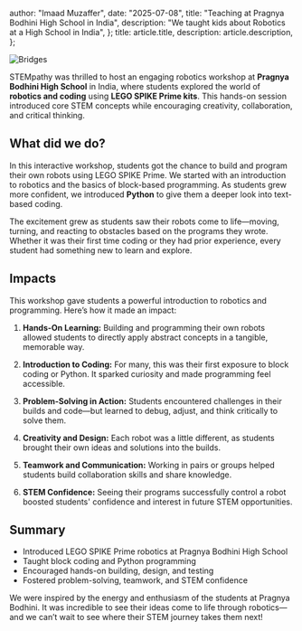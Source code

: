   author: "Imaad Muzaffer",
  date: "2025-07-08",
  title: "Teaching at Pragnya Bodhini High School in India",
  description:
    "We taught kids about Robotics at a High School in India",
};
  title: article.title,
  description: article.description,
};


![Bridges](/assets/pragnya.jpg)


STEMpathy was thrilled to host an engaging robotics workshop at **Pragnya Bodhini High School** in India, where students explored the world of **robotics and coding** using **LEGO SPIKE Prime kits**. This hands-on session introduced core STEM concepts while encouraging creativity, collaboration, and critical thinking.

## What did we do?

In this interactive workshop, students got the chance to build and program their own robots using LEGO SPIKE Prime. We started with an introduction to robotics and the basics of block-based programming. As students grew more confident, we introduced **Python** to give them a deeper look into text-based coding.

The excitement grew as students saw their robots come to life—moving, turning, and reacting to obstacles based on the programs they wrote. Whether it was their first time coding or they had prior experience, every student had something new to learn and explore.

## Impacts

This workshop gave students a powerful introduction to robotics and programming. Here’s how it made an impact:

1. **Hands-On Learning:** Building and programming their own robots allowed students to directly apply abstract concepts in a tangible, memorable way.

2. **Introduction to Coding:** For many, this was their first exposure to block coding or Python. It sparked curiosity and made programming feel accessible.

3. **Problem-Solving in Action:** Students encountered challenges in their builds and code—but learned to debug, adjust, and think critically to solve them.

4. **Creativity and Design:** Each robot was a little different, as students brought their own ideas and solutions into the builds.

5. **Teamwork and Communication:** Working in pairs or groups helped students build collaboration skills and share knowledge.

6. **STEM Confidence:** Seeing their programs successfully control a robot boosted students' confidence and interest in future STEM opportunities.

## Summary

* Introduced LEGO SPIKE Prime robotics at Pragnya Bodhini High School
* Taught block coding and Python programming
* Encouraged hands-on building, design, and testing
* Fostered problem-solving, teamwork, and STEM confidence

We were inspired by the energy and enthusiasm of the students at Pragnya Bodhini. It was incredible to see their ideas come to life through robotics—and we can’t wait to see where their STEM journey takes them next!
